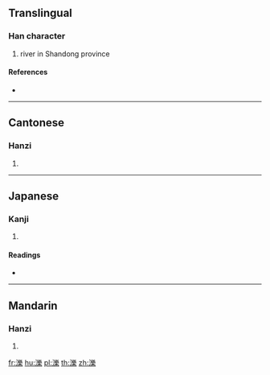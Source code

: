 {{also|泊|泺}}
==Translingual==

===Han character===
{{Han char|rn=85|rad=水|as=15|sn=18|four=32194|canj=EVID}}

# river in Shandong province

====References====
* {{Han ref|kx=0658.060|dkj=18563|dj=1068.100|hdz=31779.010|uh=6FFC|ud=28668|bh=EFF6|bd=61430}}

----

==Cantonese==

===Hanzi===
{{yue-hanzi|jyut=|y=bok6, lok6|sim=泺}}

# {{defn|lang=yue|sort=水15}}

----

==Japanese==

===Kanji===
{{ja-kanji|grade=|rs=水15}}

# {{defn|lang=ja|sort=水15}}

====Readings====
* {{ja-readings|on=[[ろく]] (roku), [[ほく]] (hoku)|kun=}}

----

==Mandarin==

===Hanzi===
{{cmn-hanzi|sim=泺|pin=[[bó]] ([[bo2]]), [[lì]] ([[li4]]), [[luò]] ([[luo4]]), [[pō]] ([[po1]])|wg=po<sup>2</sup>, li<sup>4</sup>, lo<sup>4</sup>, p'o<sup>1</sup>}}

# {{defn|lang=cmn|sort=水15}}

[[fr:濼]]
[[hu:濼]]
[[pl:濼]]
[[th:濼]]
[[zh:濼]]